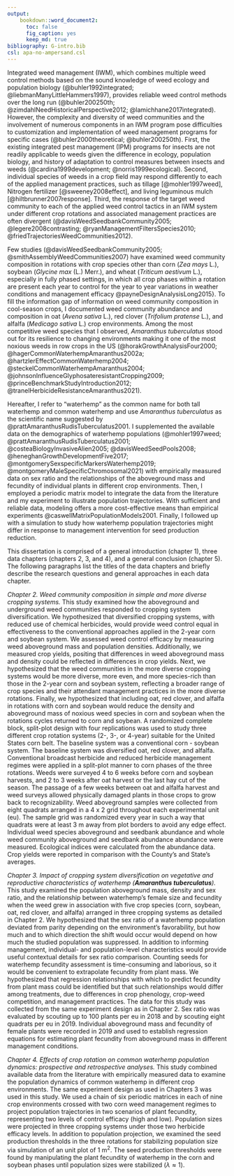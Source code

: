 ```yaml
---
output:
    bookdown::word_document2:
      toc: false
      fig_caption: yes
      keep_md: true
bibliography: G-intro.bib
csl: apa-no-ampersand.csl 
---
```


Integrated weed management (IWM), which combines multiple weed control methods based on the sound knowledge of weed ecology and population biology (@buhler1992integrated; @liebmanManyLittleHammers1997), provides reliable weed control methods over the long run (@buhler200250th; @zimdahlNeedHistoricalPerspective2012; @lamichhane2017integrated). However, the complexity and diversity of weed communities and the involvement of numerous components in an IWM program pose difficulties to customization and implementation of weed management programs for specific cases (@buhler2000theoretical; @buhler200250th). First, the existing integrated pest management (IPM) programs for insects are not readily applicable to weeds given the difference in ecology, population biology, and history of adaptation to control measures between insects and weeds (@cardina1999development; @norris1999ecological). Second, individual species of weeds in a crop field may respond differently to each of the applied management practices, such as tillage [@mohler1997weed], Nitrogen fertilizer [@sweeney2008effect], and living leguminous mulch [@hiltbrunner2007response]. Third, the response of the target weed community to each of the applied weed control tactics in an IWM system under different crop rotations and associated management practices are often divergent (@davisWeedSeedbankCommunity2005; @legere2008contrasting; @ryanManagementFiltersSpecies2010; @friedTrajectoriesWeedCommunities2012).  

Few studies (@davisWeedSeedbankCommunity2005; @smithAssemblyWeedCommunities2007) have examined weed community composition in rotations with crop species other than corn (*Zea mays* L.), soybean (*Glycine max* (L.) Merr.), and wheat (*Triticum aestivum* L.), especially in fully phased settings, in which all crop phases within a rotation are present each year to control for the year to year variations in weather conditions and management efficacy @payneDesignAnalysisLong2015}. To fill the information gap of information on weed community composition in cool-season crops, I documented weed community abundance and composition in oat (*Avena sativa* L.), red clover (*Trifolium pratense* L.), and alfalfa (*Medicago sativa* L.) crop environments. Among the most competitive weed species that I observed, *Amaranthus tuberculatus* stood out for its resilience to changing environments making it one of the most noxious weeds in row crops in the US (@horakGrowthAnalysisFour2000; @hagerCommonWaterhempAmaranthus2002a; @hartzlerEffectCommonWaterhemp2004; 
@steckelCommonWaterhempAmaranthus2004;
@johnsonInfluenceGlyphosateresistantCropping2009; @princeBenchmarkStudyIntroduction2012; @tranelHerbicideResistanceAmaranthus2021).    

Hereafter, I refer to “waterhemp”  as the common name for both tall waterhemp and common waterhemp and use *Amaranthus tuberculatus* as the scientific name suggested by @prattAmaranthusRudisTuberculatus2001.  I supplemented the available data on the demographics of waterhemp populations (@mohler1997weed; @prattAmaranthusRudisTuberculatus2001; @costeaBiologyInvasiveAlien2005;
@davisWeedSeedPools2008; 
@heneghanGrowthDevelopmentFive2017; @montgomerySexspecificMarkersWaterhemp2019; @montgomeryMaleSpecificChromosomal2021) with empirically measured data on sex ratio and the relationships of the aboveground mass and fecundity of individual plants in different crop environments. Then, I employed a periodic matrix model to integrate the data from the literature and my experiment to illustrate population trajectories. With sufficient and reliable data, modeling offers a more cost-effective means than empirical experiments @caswellMatrixPopulationModels2001. Finally, I followed up with a simulation to study how waterhemp population trajectories might differ in response to management intervention for seed production reduction. 



This dissertation is comprised of a general introduction (chapter 1), three data chapters (chapters 2, 3, and 4), and a general conclusion (chapter 5). The following paragraphs list the titles of the data chapters and briefly describe the research questions and general approaches in each data chapter.   

*Chapter 2. Weed community composition in simple and more diverse cropping systems.* This study examined how the aboveground and underground weed communities responded to cropping system diversification. We hypothesized that diversified cropping systems, with reduced use of chemical herbicides, would provide weed control equal in effectiveness to the conventional approaches applied in the 2-year corn and soybean system. We assessed weed control efficacy by measuring weed aboveground mass and population densities. Additionally, we measured crop yields, positing that differences in weed aboveground mass and density could be reflected in differences in crop yields. Next, we hypothesized that the weed communities in the more diverse cropping systems would be more diverse, more even, and more species-rich than those in the 2-year corn and soybean system, reflecting a broader range of crop species and their attendant management practices in the more diverse rotations. Finally, we hypothesized that including oat, red clover, and alfalfa in rotations with corn and soybean would reduce the density and aboveground mass of noxious weed species in corn and soybean when the rotations cycles returned to corn and soybean. A randomized complete block, split-plot design with four replications was used to study three different crop rotation systems (2-, 3-, or 4-year) suitable for the United States corn belt. The baseline system was a conventional corn - soybean system. The baseline system was diversified oat, red clover, and alfalfa. Conventional broadcast herbicide and reduced herbicide management regimes were applied in a split-plot manner to corn phases of the three rotations. Weeds were surveyed 4 to 6 weeks before corn and soybean harvests, and 2 to 3 weeks after oat harvest or the last hay cut of the season. The passage of a few weeks between oat and alfalfa harvest and weed surveys allowed physically damaged plants in those crops to grow back to recognizability. Weed aboveground samples were collected from eight quadrats arranged in a 4 x 2 grid throughout each experimental unit (eu). The sample grid was randomized every year in such a way that quadrats were at least 3 m away from plot borders to avoid any edge effect. Individual weed species aboveground and seedbank abundance and whole weed community aboveground and seedbank abundance abundance were measured. Ecological indices were calculated from the abundance data. Crop yields were reported in comparison with the County's and State's averages.   


*Chapter 3. Impact of cropping system diversification on vegetative and reproductive characteristics of waterhemp (**Amaranthus tuberculatus**).* This study examined the population aboveground mass, density and sex ratio, and the relationship between waterhemp's female size and fecundity when the weed grew in association with five crop species (corn, soybean, oat, red clover, and alfalfa) arranged in three cropping systems as detailed in Chapter 2. We hypothesized that the sex ratio of a waterhemp population deviated from parity depending on the environment's favorability, but how much and to which direction the shift would occur would depend on how much the studied population was suppressed. In addition to informing management, individual- and population-level characteristics would provide useful contextual details for sex ratio comparison. Counting seeds for waterhemp fecundity assessment is time-consuming and laborious, so it would be convenient to extrapolate fecundity from plant mass. We hypothesized that regression relationships with which to predict fecundity from plant mass could be identified but that such relationships would differ among treatments, due to differences in crop phenology, crop-weed competition, and management practices. The data for this study was collected from the same experiment design as in Chapter 2. Sex ratio was evaluated by scouting up to 100 plants per eu in 2018 and by scouting eight quadrats per eu in 2019. Individual aboveground mass and fecundity of female plants were recorded in 2019 and used to establish regression equations for estimating plant fecundity from aboveground mass in different management conditions.  



*Chapter 4. Effects of crop rotation on common waterhemp population dynamics: prospective and retrospective analyses.* This study combined available data from the literature with empirically measured data to examine the population dynamics of common waterhemp in different crop environments. The same experiment design as used in Chapters 3 was used in this study. We used a chain of six periodic matrices in each of nine crop environments crossed with two corn weed management regimes to project population trajectories in two scenarios of plant fecundity, representing two levels of control efficacy (high and low). Population sizes were projected in three cropping systems under those two herbicide efficacy levels. In addition to population projection, we examined the seed production thresholds in the three rotations for stabilizing population size via simulation of an unit plot of 1 m$^2$. The seed production thresholds were found by manipulating the plant fecundity of waterhemp in the corn and soybean phases until population sizes were stabilized ($\lambda \approx 1$).  

